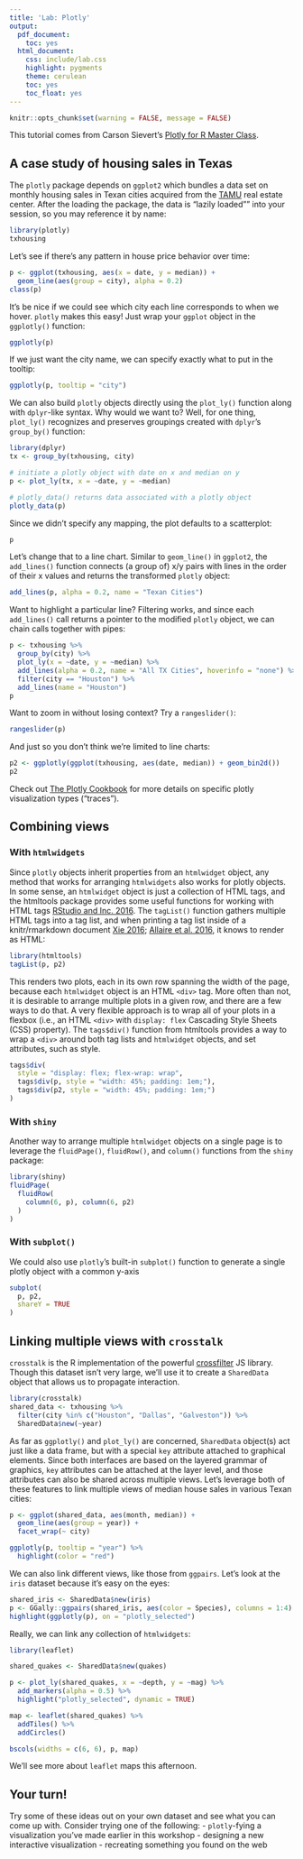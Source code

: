 ```yaml
---
title: 'Lab: Plotly'
output:
  pdf_document:
    toc: yes
  html_document:
    css: include/lab.css
    highlight: pygments
    theme: cerulean
    toc: yes
    toc_float: yes
---
```


```r
knitr::opts_chunk$set(warning = FALSE, message = FALSE)
```

This tutorial comes from Carson Sievert's [Plotly for R Master Class](https://plotly-book.cpsievert.me/index.html).

## A case study of housing sales in Texas
The `plotly` package depends on `ggplot2` which bundles a data set on monthly housing sales in Texan cities acquired from the [TAMU](http://recenter.tamu.edu/) real estate center. After the loading the package, the data is "lazily loaded"" into your session, so you may reference it by name:

```r
library(plotly)
txhousing
```

Let's see if there's any pattern in house price behavior over time:
```r
p <- ggplot(txhousing, aes(x = date, y = median)) +
  geom_line(aes(group = city), alpha = 0.2)
class(p)

```

It's be nice if we could see which city each line corresponds to when we hover. `plotly` makes this easy! Just wrap your `ggplot` object in the  `ggplotly()` function:

```r
ggplotly(p)
```
If we just want the city name, we can specify exactly what to put in the tooltip:
```r
ggplotly(p, tooltip = "city")
```

We can also build `plotly` objects directly using the `plot_ly()` function along with `dplyr`-like syntax. Why would we want to? Well, for one thing, `plot_ly()` recognizes and preserves groupings created with `dplyr`’s `group_by()` function:

```r
library(dplyr)
tx <- group_by(txhousing, city)

# initiate a plotly object with date on x and median on y
p <- plot_ly(tx, x = ~date, y = ~median)

# plotly_data() returns data associated with a plotly object
plotly_data(p)
```
Since we didn't specify any mapping, the plot defaults to a scatterplot:
```r
p
```
Let's change that to a line chart. Similar to `geom_line()` in `ggplot2`, the `add_lines()` function connects (a group of) x/y pairs with lines in the order of their x values and returns the transformed `plotly` object:
```r
add_lines(p, alpha = 0.2, name = "Texan Cities")
```

Want to highlight a particular line? Filtering works, and since each `add_lines()` call returns a pointer to the modified `plotly` object, we can chain calls together with pipes:
```r
p <- txhousing %>%
  group_by(city) %>%
  plot_ly(x = ~date, y = ~median) %>%
  add_lines(alpha = 0.2, name = "All TX Cities", hoverinfo = "none") %>%
  filter(city == "Houston") %>%
  add_lines(name = "Houston")
p
```
Want to zoom in without losing context? Try a `rangeslider()`:
```r
rangeslider(p)
```
And just so you don't think we're limited to line charts:
```r
p2 <- ggplotly(ggplot(txhousing, aes(date, median)) + geom_bin2d())
p2
```
Check out [The Plotly Cookbook](https://plotly-book.cpsievert.me/the-plotly-cookbook.html) for more details on specific plotly visualization types ("traces").

## Combining views

### With `htmlwidgets`

Since `plotly` objects inherit properties from an `htmlwidget` object, any method that works for arranging `htmlwidgets` also works for plotly objects. In some sense, an `htmlwidget` object is just a collection of HTML tags, and the htmltools package provides some useful functions for working with HTML tags [RStudio and Inc. 2016](https://plotly-book.cpsievert.me/arranging-htmlwidgets.html#ref-htmltools). The `tagList()` function gathers multiple HTML tags into a tag list, and when printing a tag list inside of a knitr/rmarkdown document [Xie 2016](https://plotly-book.cpsievert.me/arranging-htmlwidgets.html#ref-knitr); [Allaire et al. 2016](https://plotly-book.cpsievert.me/arranging-htmlwidgets.html#ref-rmarkdown), it knows to render as HTML:

```r
library(htmltools)
tagList(p, p2)
```
This renders two plots, each in its own row spanning the width of the page, because each `htmlwidget` object is an HTML `<div>` tag. More often than not, it is desirable to arrange multiple plots in a given row, and there are a few ways to do that. A very flexible approach is to wrap all of your plots in a flexbox (i.e., an HTML `<div>` with `display: flex` Cascading Style Sheets (CSS) property). The `tags$div()` function from htmltools provides a way to wrap a `<div>` around both tag lists and `htmlwidget` objects, and set attributes, such as style.
```r
tags$div(
  style = "display: flex; flex-wrap: wrap",
  tags$div(p, style = "width: 45%; padding: 1em;"),
  tags$div(p2, style = "width: 45%; padding: 1em;")
)
```
### With `shiny`
Another way to arrange multiple `htmlwidget` objects on a single page is to leverage the `fluidPage()`, `fluidRow()`, and `column()` functions from the `shiny` package:
```r
library(shiny)
fluidPage(
  fluidRow(
    column(6, p), column(6, p2) 
  )
)
```

### With `subplot()`

We could also use `plotly`'s built-in `subplot()` function to generate a single plotly object with a common y-axis
```r
subplot(
  p, p2, 
  shareY = TRUE
)
```

## Linking multiple views with `crosstalk`
`crosstalk` is the R implementation of the powerful [crossfilter](http://square.github.io/crossfilter/) JS library. Though this dataset isn't very large, we'll use it to create a `SharedData` object that allows us to propagate interaction.

```r
library(crosstalk)
shared_data <- txhousing %>%
  filter(city %in% c("Houston", "Dallas", "Galveston")) %>%
  SharedData$new(~year)
```

As far as `ggplotly()` and `plot_ly()` are concerned, `SharedData` object(s) act just like a data frame, but with a special `key` attribute attached to graphical elements. Since both interfaces are based on the layered grammar of graphics, `key` attributes can be attached at the layer level, and those attributes can also be shared across multiple views. Let's leverage both of these features to link multiple views of median house sales in various Texan cities:

```r
p <- ggplot(shared_data, aes(month, median)) +
  geom_line(aes(group = year)) + 
  facet_wrap(~ city)

ggplotly(p, tooltip = "year") %>%
  highlight(color = "red")
```
We can also link different views, like those from `ggpairs`. Let's look at the `iris` dataset because it's easy on the eyes:
```r
shared_iris <- SharedData$new(iris)
p <- GGally::ggpairs(shared_iris, aes(color = Species), columns = 1:4)
highlight(ggplotly(p), on = "plotly_selected")
```
Really, we can link any collection of `htmlwidgets`:
```r
library(leaflet)

shared_quakes <- SharedData$new(quakes)

p <- plot_ly(shared_quakes, x = ~depth, y = ~mag) %>% 
  add_markers(alpha = 0.5) %>%
  highlight("plotly_selected", dynamic = TRUE)

map <- leaflet(shared_quakes) %>% 
  addTiles() %>% 
  addCircles()

bscols(widths = c(6, 6), p, map)
```

We'll see more about `leaflet` maps this afternoon.

## Your turn!
Try some of these ideas out on your own dataset and see what you can come up with. Consider trying one of the following:
- `plotly`-fying a visualization you've made earlier in this workshop
- designing a new interactive visualization
- recreating something you found on the web